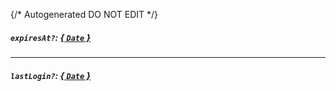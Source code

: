 {/* Autogenerated DO NOT EDIT  */}
##### `expiresAt?`: [*{ `Date` }*](https://developer.mozilla.org/en-US/docs/Web/JavaScript/Reference/Global_Objects/Date)

---
##### `lastLogin?`: [*{ `Date` }*](https://developer.mozilla.org/en-US/docs/Web/JavaScript/Reference/Global_Objects/Date)


